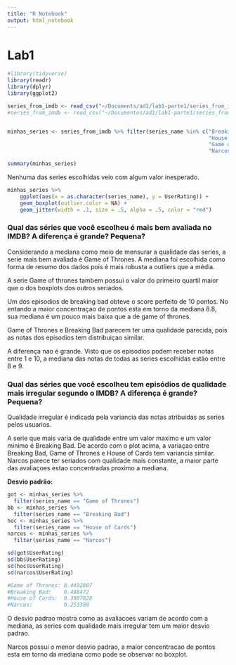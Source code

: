 ```yaml
---
title: "R Notebook"
output: html_notebook
---
```

# Lab1

```r

#library(tidyverse)
library(readr)
library(dplyr)
library(ggplot2)

series_from_imdb <- read_csv("~/Documents/ad1/lab1-parte1/series_from_imdb.csv")
#series_from_imdb <- read_csv("~/Documentos/ad1/lab1-parte1/series_from_imdb.csv")


minhas_series <- series_from_imdb %>% filter(series_name %in% c("Breaking Bad",
                                                                "House of Cards",
                                                                "Game of Thrones", 
                                                                "Narcos"))

```

```r
summary(minhas_series)
```

Nenhuma das series escolhidas veio com algum valor inesperado.

```r
minhas_series %>% 
    ggplot(aes(x = as.character(series_name), y = UserRating)) + 
    geom_boxplot(outlier.color = NA) +   
    geom_jitter(width = .1, size = .5, alpha = .5, color = "red")

```


### Qual das séries que você escolheu é mais bem avaliada no IMDB? A diferença é grande? Pequena? 

Considerando a mediana como meio de mensurar a qualidade das series, a serie mais bem avaliada é Game of Thrones.
A mediana foi escolhida como forma de resumo dos dados pois é mais robusta a outliers que a média.

A serie Game of thrones tambem possui o valor do primeiro quartil maior que o dos boxplots dos outros seriados. 

Um dos episodios de breaking bad obteve o score perfeito de 10 pontos. No entando a maior concentraçao de pontos esta em torno da mediana 8.8, sua mediana é um pouco mais baixa que a de game of thrones.

Game of Thrones e Breaking Bad parecem ter uma qualidade parecida, pois as notas dos episodios tem distribuiçao similar.

A diferença nao é grande. Visto que os episodios podem receber notas entre 1 e 10, a mediana das notas de todas as series escolhidas estão entre 8 e 9.



### Qual das séries que você escolheu tem episódios de qualidade mais irregular segundo o IMDB? A diferença é grande? Pequena?

Qualidade irregular é indicada pela variancia das notas atribuidas as series pelos usuarios.

A serie que mais varia de qualidade entre um valor maximo e um valor minimo é Breaking Bad. 
De acordo com o plot acima, a variaçao entre Breaking Bad, Game of Thrones e House of Cards tem variancia similar. Narcos parece ter seriados com qualidade mais constante, a maior parte das avaliaçoes estao concentradas proximo a mediana.

**Desvio padrão:**
```r
got <- minhas_series %>%
  filter(series_name == "Game of Thrones")
bb <- minhas_series %>%
  filter(series_name == "Breaking Bad")
hoc <- minhas_series %>%
  filter(series_name == "House of Cards")
narcos <- minhas_series %>%
  filter(series_name == "Narcos")
```

```r
sd(got$UserRating)
sd(bb$UserRating)
sd(hoc$UserRating)
sd(narcos$UserRating)


```

```r
#Game of Thrones: 0.4492807
#Breaking Bad:    0.498472
#House of Cards:  0.3907828
#Narcos:          0.253398

```

O desvio padrao mostra como as avaliacoes variam de acordo com a mediana, as series com qualidade mais irregular tem um maior desvio padrao.

Narcos possui o menor desvio padrao, a maior concentracao de pontos esta em torno da mediana como pode se observar no boxplot.







